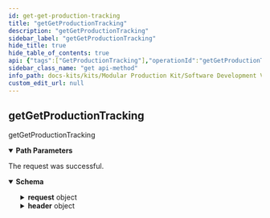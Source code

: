 ```yaml
---
id: get-get-production-tracking
title: "getGetProductionTracking"
description: "getGetProductionTracking"
sidebar_label: "getGetProductionTracking"
hide_title: true
hide_table_of_contents: true
api: {"tags":["GetProductionTracking"],"operationId":"getGetProductionTracking","parameters":[{"name":"tenant-id","in":"path","description":"The ID of the tenant owning the requested Twin.","required":true,"schema":{"type":"string","format":"uuid"}}],"responses":{"200":{"content":{"application/json":{"schema":{"description":"Aspect to request product specific data from modular production","type":"object","properties":{"request":{"description":"Contains the data for the production tracking request","type":"object","properties":{"stepIdentifierList":{"description":"List of manufacturing steps from which a set of parameter is requested. The manufacturing steps are either determined by a capability or a process step identifier","type":"array","items":{"description":"Concrete identifier of a manufacturing step, either based on a process step identifier or a capability","type":"object","properties":{"capabilityId":{"description":"Identifier of a capability that is required in case of a capability based request","type":"string"},"billOfMaterialId":{"description":"Identifier for a bill of material, which is known by both partners","type":"string"},"processStepId":{"description":"Id of a process Step, specified within an instance of a bill of process data model that is known to both partners","type":"string"},"processParameterList":{"description":"List of requested Process parameter","type":"array","items":{"description":"Entity to define process parameters","type":"object","properties":{"processParameterName":{"description":"Name of a process parameter","type":"string"},"processParameterSemanticId":{"description":"Reference to a semantic that defines the unit and the data type of the parameter","type":"string"}},"required":["processParameterName","processParameterSemanticId"]}},"partInstanceLevel":{"description":"Specifies for the case of a  capability based request, whether the parts are identified with a serial number or with a bill of material ","type":"string","enum":["partInstanceId","bomId"]},"partInstanceId":{"description":"Identifies an instance of a part in case that the partInstanceLevel property has the value partInstanceId ","type":"string"},"billOfMaterialElementId":{"description":"Identifier of an element that is part of the bill of material, referenced by the bill of material Id ","type":"string"}},"required":["processParameterList","partInstanceLevel","partInstanceId","billOfMaterialElementId"]}},"processReferenceType":{"description":"Value of an enumeration that determines whether the request is based on concrete process steps (Bill of process) or capabilities","type":"string","enum":["processStep","capability"]},"billOfProcessId":{"description":"Id to identify an instance of the bill of process data model ","type":"string"},"customerId":{"description":"Internal customer Identification","type":"string","pattern":"^BPNL[a-zA-Z0-9]{12}$"},"catenaXId":{"description":"The fully anonymous Catena-X ID of the serialized part, valid for the Catena-X dataspace.","type":"string","pattern":"(^[0-9a-fA-F]{8}-[0-9a-fA-F]{4}-[0-9a-fA-F]{4}-[0-9a-fA-F]{4}-[0-9a-fA-F]{12}$)|(^urn:uuid:[0-9a-fA-F]{8}-[0-9a-fA-F]{4}-[0-9a-fA-F]{4}-[0-9a-fA-F]{4}-[0-9a-fA-F]{12}$)"},"version":{"description":"The unique identifier of the aspect model defining the structure and the semantics of the message's header. The version number should reflect the versioning schema of aspect models in Catena-X.","type":"string","pattern":"^(0|[1-9][0-9]*).(0|[1-9][0-9]*).(0|[1-9][0-9]*)(-(0|[1-9A-Za-z-][0-9A-Za-z-]*)(.[0-9A-Za-z-]+)*)?([0-9A-Za-z-]+(.[0-9A-Za-z-]+)*)?$"},"identifierType":{"description":"Identifies a product based on an identifier and distinguishes whether the request is based on a bill of material, part instance identifier oder a batch identifier.","type":"string","enum":["partInstanceId","batchId","bomId"]},"identifierNumber":{"description":"Identifier number of a product","type":"string"}},"required":["stepIdentifierList","customerId","version","identifierType","identifierNumber"]},"header":{"description":"Contains standardized attributes for message processing common across several use cases.","type":"object","properties":{"messageId":{"description":"Unique ID identifying the message. The purpose of the ID is to uniquely identify a single message, therefore it MUST not be reused.","type":"string","pattern":"(^[0-9a-fA-F]{8}-[0-9a-fA-F]{4}-[0-9a-fA-F]{4}-[0-9a-fA-F]{4}-[0-9a-fA-F]{12}$)|(^urn:uuid:[0-9a-fA-F]{8}-[0-9a-fA-F]{4}-[0-9a-fA-F]{4}-[0-9a-fA-F]{4}-[0-9a-fA-F]{12}$)"},"context":{"description":"Information about the context the message should be considered in.\nThe value MUST consist of two parts: an identifier of the context (e.g. business domain, etc.) followed by a version number.\nBoth the identifier and the version number MUST correspond to the content of the message.\nIf the content of a message is described by an aspect model available in the Catena-X Semantic Hub, then the unique identifier of this semantic model (e.g. urn:samm:io.catenax.<ASPECT-MODEL-NAME>:1.x.x) MUST be used as a value of the context field. This is considered the default case.\nIn all other cases the value of the context field MUST follow the pattern <domain>-<subdomain>-<object>:<[major] version> (e.g. TRACE-QM-Alert:1.x.x).\nVersioning only refers to major versions in both default and fallback cases.\nNote: The version of the message's header is specified in the version field.","type":"string"},"sentDateTime":{"description":"Time zone aware timestamp holding the date and the time the message was sent by the sending party. The value MUST be formatted according to the ISO 8601 standard","type":"string","pattern":"-?([1-9][0-9]{3,}|0[0-9]{3})-(0[1-9]|1[0-2])-(0[1-9]|[12][0-9]|3[01])T(([01][0-9]|2[0-3]):[0-5][0-9]:[0-5][0-9](\\.[0-9]+)?|(24:00:00(\\.0+)?))(Z|(\\+|-)((0[0-9]|1[0-3]):[0-5][0-9]|14:00))?"},"senderBpn":{"description":"The Business Partner Number of the sending party. The value MUST be a valid BPN. BPNA and BPNS are not allowed. Applicable constraints are defined in the corresponding standard","type":"string","pattern":"^BPNL[0-9]{8}[a-zA-Z0-9]{4}$"},"receiverBpn":{"description":"The Business Partner Number of the receiving party. The value MUST be a valid BPN. BPNA and BPNS are not allowed. Applicable constraints are defined in the corresponding standard.","type":"string","pattern":"^BPNL[0-9]{8}[a-zA-Z0-9]{4}$"},"expectedResponseBy":{"description":"Time zone aware timestamp holding the date and time by which the sending party expects a certain type of response from the receiving party. The meaning and interpretation of the fields's value are context-bound and MUST therefore be defined by any business domain or platform capability making use of it. The value MUST be formatted according to the ISO 8601 standard","type":"string","pattern":"-?([1-9][0-9]{3,}|0[0-9]{3})-(0[1-9]|1[0-2])-(0[1-9]|[12][0-9]|3[01])T(([01][0-9]|2[0-3]):[0-5][0-9]:[0-5][0-9](\\.[0-9]+)?|(24:00:00(\\.0+)?))(Z|(\\+|-)((0[0-9]|1[0-3]):[0-5][0-9]|14:00))?"},"relatedMessageId":{"description":"Unique ID identifying a message somehow related to the current one","type":"string","pattern":"(^[0-9a-fA-F]{8}-[0-9a-fA-F]{4}-[0-9a-fA-F]{4}-[0-9a-fA-F]{4}-[0-9a-fA-F]{12}$)|(^urn:uuid:[0-9a-fA-F]{8}-[0-9a-fA-F]{4}-[0-9a-fA-F]{4}-[0-9a-fA-F]{4}-[0-9a-fA-F]{12}$)"},"version":{"description":"The unique identifier of the aspect model defining the structure and the semantics of the message's header. The version number should reflect the versioning schema of aspect models in Catena-X.","type":"string","pattern":"^(0|[1-9][0-9]*).(0|[1-9][0-9]*).(0|[1-9][0-9]*)(-(0|[1-9A-Za-z-][0-9A-Za-z-]*)(.[0-9A-Za-z-]+)*)?([0-9A-Za-z-]+(.[0-9A-Za-z-]+)*)?$"}},"required":["messageId","context","sentDateTime","senderBpn","receiverBpn","version"]}},"required":["request","header"]}}},"description":"The request was successful."},"401":{"description":"Payload or user input is invalid. See error details in the payload for more.","content":{"application/json":{"schema":{"type":"object","required":["error"],"properties":{"error":{"type":"object","required":["details"],"properties":{"message":{"type":"string","minLength":1},"path":{"type":"string","minLength":1},"details":{"type":"object","minLength":1,"additionalProperties":{"type":"object"}},"code":{"type":"string","nullable":true}}}}}}}},"402":{"description":"The requesting user or client is not authenticated."},"403":{"description":"The requesting user or client is not authorized to access resources for the given tenant."},"404":{"description":"The requested Twin has not been found."}},"description":"getGetProductionTracking","method":"get","path":"/{tenant-id}/get-production-tracking","servers":[{"url":"catenax.io/api/v1","variables":{"api-version":{"default":"v1"}}}],"info":{"title":"Get Production Tracking","version":"v1"},"postman":{"name":"get Get Production Tracking","description":{"type":"text/plain"},"url":{"path":[":tenant-id","get-production-tracking"],"host":["{{baseUrl}}"],"query":[],"variable":[{"disabled":false,"description":{"content":"(Required) The ID of the tenant owning the requested Twin.","type":"text/plain"},"type":"any","value":"","key":"tenant-id"}]},"header":[{"key":"Accept","value":"application/json"}],"method":"GET"}}
sidebar_class_name: "get api-method"
info_path: docs-kits/kits/Modular Production Kit/Software Development View/Provider//get-production-tracking
custom_edit_url: null
---
```



## getGetProductionTracking



getGetProductionTracking

<details style={{"marginBottom":"1rem"}} data-collapsed={false} open={true}><summary style={{}}><strong>Path Parameters</strong></summary><div><ul><ParamsItem className={"paramsItem"} param={{"name":"tenant-id","in":"path","description":"The ID of the tenant owning the requested Twin.","required":true,"schema":{"type":"string","format":"uuid"}}}></ParamsItem></ul></div></details><div><ApiTabs><TabItem label={"200"} value={"200"}><div>

The request was successful.

</div><div><MimeTabs schemaType={"response"}><TabItem label={"application/json"} value={"application/json"}><SchemaTabs><TabItem label={"Schema"} value={"Schema"}><details style={{}} data-collapsed={false} open={true}><summary style={{"textAlign":"left"}}><strong>Schema</strong></summary><div style={{"textAlign":"left","marginLeft":"1rem"}}></div><ul style={{"marginLeft":"1rem"}}><SchemaItem collapsible={true} className={"schemaItem"}><details style={{}}><summary style={{}}><strong>request</strong><span style={{"opacity":"0.6"}}> object</span></summary><div style={{"marginLeft":"1rem"}}><div style={{"marginTop":".5rem","marginBottom":".5rem"}}>

Contains the data for the production tracking request

</div><SchemaItem collapsible={true} className={"schemaItem"}><details style={{}}><summary style={{}}><strong>stepIdentifierList</strong><span style={{"opacity":"0.6"}}> object[]</span></summary><div style={{"marginLeft":"1rem"}}><div style={{"marginTop":".5rem","marginBottom":".5rem"}}>

List of manufacturing steps from which a set of parameter is requested. The manufacturing steps are either determined by a capability or a process step identifier

</div><SchemaItem collapsible={false} name={"capabilityId"} required={false} deprecated={undefined} schemaDescription={"Identifier of a capability that is required in case of a capability based request"} schemaName={"string"} qualifierMessage={undefined} defaultValue={undefined}></SchemaItem><SchemaItem collapsible={false} name={"billOfMaterialId"} required={false} deprecated={undefined} schemaDescription={"Identifier for a bill of material, which is known by both partners"} schemaName={"string"} qualifierMessage={undefined} defaultValue={undefined}></SchemaItem><SchemaItem collapsible={false} name={"processStepId"} required={false} deprecated={undefined} schemaDescription={"Id of a process Step, specified within an instance of a bill of process data model that is known to both partners"} schemaName={"string"} qualifierMessage={undefined} defaultValue={undefined}></SchemaItem><SchemaItem collapsible={true} className={"schemaItem"}><details style={{}}><summary style={{}}><strong>processParameterList</strong><span style={{"opacity":"0.6"}}> object[]</span></summary><div style={{"marginLeft":"1rem"}}><div style={{"marginTop":".5rem","marginBottom":".5rem"}}>

List of requested Process parameter

</div><SchemaItem collapsible={false} name={"processParameterName"} required={false} deprecated={undefined} schemaDescription={"Name of a process parameter"} schemaName={"string"} qualifierMessage={undefined} defaultValue={undefined}></SchemaItem><SchemaItem collapsible={false} name={"processParameterSemanticId"} required={false} deprecated={undefined} schemaDescription={"Reference to a semantic that defines the unit and the data type of the parameter"} schemaName={"string"} qualifierMessage={undefined} defaultValue={undefined}></SchemaItem></div></details></SchemaItem><SchemaItem collapsible={false} name={"partInstanceLevel"} required={false} deprecated={undefined} schemaDescription={"Specifies for the case of a  capability based request, whether the parts are identified with a serial number or with a bill of material "} schemaName={"string"} qualifierMessage={"**Possible values:** [`partInstanceId`, `bomId`]"} defaultValue={undefined}></SchemaItem><SchemaItem collapsible={false} name={"partInstanceId"} required={false} deprecated={undefined} schemaDescription={"Identifies an instance of a part in case that the partInstanceLevel property has the value partInstanceId "} schemaName={"string"} qualifierMessage={undefined} defaultValue={undefined}></SchemaItem><SchemaItem collapsible={false} name={"billOfMaterialElementId"} required={false} deprecated={undefined} schemaDescription={"Identifier of an element that is part of the bill of material, referenced by the bill of material Id "} schemaName={"string"} qualifierMessage={undefined} defaultValue={undefined}></SchemaItem></div></details></SchemaItem><SchemaItem collapsible={false} name={"processReferenceType"} required={false} deprecated={undefined} schemaDescription={"Value of an enumeration that determines whether the request is based on concrete process steps (Bill of process) or capabilities"} schemaName={"string"} qualifierMessage={"**Possible values:** [`processStep`, `capability`]"} defaultValue={undefined}></SchemaItem><SchemaItem collapsible={false} name={"billOfProcessId"} required={false} deprecated={undefined} schemaDescription={"Id to identify an instance of the bill of process data model "} schemaName={"string"} qualifierMessage={undefined} defaultValue={undefined}></SchemaItem><SchemaItem collapsible={false} name={"customerId"} required={false} deprecated={undefined} schemaDescription={"Internal customer Identification"} schemaName={"string"} qualifierMessage={"**Possible values:** Value must match regular expression `^BPNL[a-zA-Z0-9]{12}$`"} defaultValue={undefined}></SchemaItem><SchemaItem collapsible={false} name={"catenaXId"} required={false} deprecated={undefined} schemaDescription={"The fully anonymous Catena-X ID of the serialized part, valid for the Catena-X dataspace."} schemaName={"string"} qualifierMessage={"**Possible values:** Value must match regular expression `(^[0-9a-fA-F]{8}-[0-9a-fA-F]{4}-[0-9a-fA-F]{4}-[0-9a-fA-F]{4}-[0-9a-fA-F]{12}$)|(^urn:uuid:[0-9a-fA-F]{8}-[0-9a-fA-F]{4}-[0-9a-fA-F]{4}-[0-9a-fA-F]{4}-[0-9a-fA-F]{12}$)`"} defaultValue={undefined}></SchemaItem><SchemaItem collapsible={false} name={"version"} required={false} deprecated={undefined} schemaDescription={"The unique identifier of the aspect model defining the structure and the semantics of the message's header. The version number should reflect the versioning schema of aspect models in Catena-X."} schemaName={"string"} qualifierMessage={"**Possible values:** Value must match regular expression `^(0|[1-9][0-9]*).(0|[1-9][0-9]*).(0|[1-9][0-9]*)(-(0|[1-9A-Za-z-][0-9A-Za-z-]*)(.[0-9A-Za-z-]+)*)?([0-9A-Za-z-]+(.[0-9A-Za-z-]+)*)?$`"} defaultValue={undefined}></SchemaItem><SchemaItem collapsible={false} name={"identifierType"} required={false} deprecated={undefined} schemaDescription={"Identifies a product based on an identifier and distinguishes whether the request is based on a bill of material, part instance identifier oder a batch identifier."} schemaName={"string"} qualifierMessage={"**Possible values:** [`partInstanceId`, `batchId`, `bomId`]"} defaultValue={undefined}></SchemaItem><SchemaItem collapsible={false} name={"identifierNumber"} required={false} deprecated={undefined} schemaDescription={"Identifier number of a product"} schemaName={"string"} qualifierMessage={undefined} defaultValue={undefined}></SchemaItem></div></details></SchemaItem><SchemaItem collapsible={true} className={"schemaItem"}><details style={{}}><summary style={{}}><strong>header</strong><span style={{"opacity":"0.6"}}> object</span></summary><div style={{"marginLeft":"1rem"}}><div style={{"marginTop":".5rem","marginBottom":".5rem"}}>

Contains standardized attributes for message processing common across several use cases.

</div><SchemaItem collapsible={false} name={"messageId"} required={false} deprecated={undefined} schemaDescription={"Unique ID identifying the message. The purpose of the ID is to uniquely identify a single message, therefore it MUST not be reused."} schemaName={"string"} qualifierMessage={"**Possible values:** Value must match regular expression `(^[0-9a-fA-F]{8}-[0-9a-fA-F]{4}-[0-9a-fA-F]{4}-[0-9a-fA-F]{4}-[0-9a-fA-F]{12}$)|(^urn:uuid:[0-9a-fA-F]{8}-[0-9a-fA-F]{4}-[0-9a-fA-F]{4}-[0-9a-fA-F]{4}-[0-9a-fA-F]{12}$)`"} defaultValue={undefined}></SchemaItem><SchemaItem collapsible={false} name={"context"} required={false} deprecated={undefined} schemaDescription={"Information about the context the message should be considered in.\nThe value MUST consist of two parts: an identifier of the context (e.g. business domain, etc.) followed by a version number.\nBoth the identifier and the version number MUST correspond to the content of the message.\nIf the content of a message is described by an aspect model available in the Catena-X Semantic Hub, then the unique identifier of this semantic model (e.g. urn:samm:io.catenax.<ASPECT-MODEL-NAME>:1.x.x) MUST be used as a value of the context field. This is considered the default case.\nIn all other cases the value of the context field MUST follow the pattern <domain>-<subdomain>-<object>:<[major] version> (e.g. TRACE-QM-Alert:1.x.x).\nVersioning only refers to major versions in both default and fallback cases.\nNote: The version of the message's header is specified in the version field."} schemaName={"string"} qualifierMessage={undefined} defaultValue={undefined}></SchemaItem><SchemaItem collapsible={false} name={"sentDateTime"} required={false} deprecated={undefined} schemaDescription={"Time zone aware timestamp holding the date and the time the message was sent by the sending party. The value MUST be formatted according to the ISO 8601 standard"} schemaName={"string"} qualifierMessage={"**Possible values:** Value must match regular expression `-?([1-9][0-9]{3,}|0[0-9]{3})-(0[1-9]|1[0-2])-(0[1-9]|[12][0-9]|3[01])T(([01][0-9]|2[0-3]):[0-5][0-9]:[0-5][0-9](\\.[0-9]+)?|(24:00:00(\\.0+)?))(Z|(\\+|-)((0[0-9]|1[0-3]):[0-5][0-9]|14:00))?`"} defaultValue={undefined}></SchemaItem><SchemaItem collapsible={false} name={"senderBpn"} required={false} deprecated={undefined} schemaDescription={"The Business Partner Number of the sending party. The value MUST be a valid BPN. BPNA and BPNS are not allowed. Applicable constraints are defined in the corresponding standard"} schemaName={"string"} qualifierMessage={"**Possible values:** Value must match regular expression `^BPNL[0-9]{8}[a-zA-Z0-9]{4}$`"} defaultValue={undefined}></SchemaItem><SchemaItem collapsible={false} name={"receiverBpn"} required={false} deprecated={undefined} schemaDescription={"The Business Partner Number of the receiving party. The value MUST be a valid BPN. BPNA and BPNS are not allowed. Applicable constraints are defined in the corresponding standard."} schemaName={"string"} qualifierMessage={"**Possible values:** Value must match regular expression `^BPNL[0-9]{8}[a-zA-Z0-9]{4}$`"} defaultValue={undefined}></SchemaItem><SchemaItem collapsible={false} name={"expectedResponseBy"} required={false} deprecated={undefined} schemaDescription={"Time zone aware timestamp holding the date and time by which the sending party expects a certain type of response from the receiving party. The meaning and interpretation of the fields's value are context-bound and MUST therefore be defined by any business domain or platform capability making use of it. The value MUST be formatted according to the ISO 8601 standard"} schemaName={"string"} qualifierMessage={"**Possible values:** Value must match regular expression `-?([1-9][0-9]{3,}|0[0-9]{3})-(0[1-9]|1[0-2])-(0[1-9]|[12][0-9]|3[01])T(([01][0-9]|2[0-3]):[0-5][0-9]:[0-5][0-9](\\.[0-9]+)?|(24:00:00(\\.0+)?))(Z|(\\+|-)((0[0-9]|1[0-3]):[0-5][0-9]|14:00))?`"} defaultValue={undefined}></SchemaItem><SchemaItem collapsible={false} name={"relatedMessageId"} required={false} deprecated={undefined} schemaDescription={"Unique ID identifying a message somehow related to the current one"} schemaName={"string"} qualifierMessage={"**Possible values:** Value must match regular expression `(^[0-9a-fA-F]{8}-[0-9a-fA-F]{4}-[0-9a-fA-F]{4}-[0-9a-fA-F]{4}-[0-9a-fA-F]{12}$)|(^urn:uuid:[0-9a-fA-F]{8}-[0-9a-fA-F]{4}-[0-9a-fA-F]{4}-[0-9a-fA-F]{4}-[0-9a-fA-F]{12}$)`"} defaultValue={undefined}></SchemaItem><SchemaItem collapsible={false} name={"version"} required={false} deprecated={undefined} schemaDescription={"The unique identifier of the aspect model defining the structure and the semantics of the message's header. The version number should reflect the versioning schema of aspect models in Catena-X."} schemaName={"string"} qualifierMessage={"**Possible values:** Value must match regular expression `^(0|[1-9][0-9]*).(0|[1-9][0-9]*).(0|[1-9][0-9]*)(-(0|[1-9A-Za-z-][0-9A-Za-z-]*)(.[0-9A-Za-z-]+)*)?([0-9A-Za-z-]+(.[0-9A-Za-z-]+)*)?$`"} defaultValue={undefined}></SchemaItem></div></details></SchemaItem></ul></details></TabItem><TabItem label={"Example (from schema)"} value={"Example (from schema)"}><ResponseSamples responseExample={"{\n  \"request\": {\n    \"stepIdentifierList\": [\n      {\n        \"capabilityId\": \"string\",\n        \"billOfMaterialId\": \"string\",\n        \"processStepId\": \"string\",\n        \"processParameterList\": [\n          {\n            \"processParameterName\": \"string\",\n            \"processParameterSemanticId\": \"string\"\n          }\n        ],\n        \"partInstanceLevel\": \"partInstanceId\",\n        \"partInstanceId\": \"string\",\n        \"billOfMaterialElementId\": \"string\"\n      }\n    ],\n    \"processReferenceType\": \"processStep\",\n    \"billOfProcessId\": \"string\",\n    \"customerId\": \"string\",\n    \"catenaXId\": \"string\",\n    \"version\": \"string\",\n    \"identifierType\": \"partInstanceId\",\n    \"identifierNumber\": \"string\"\n  },\n  \"header\": {\n    \"messageId\": \"string\",\n    \"context\": \"string\",\n    \"sentDateTime\": \"string\",\n    \"senderBpn\": \"string\",\n    \"receiverBpn\": \"string\",\n    \"expectedResponseBy\": \"string\",\n    \"relatedMessageId\": \"string\",\n    \"version\": \"string\"\n  }\n}"} language={"json"}></ResponseSamples></TabItem></SchemaTabs></TabItem></MimeTabs></div></TabItem><TabItem label={"401"} value={"401"}><div>

Payload or user input is invalid. See error details in the payload for more.

</div><div><MimeTabs schemaType={"response"}><TabItem label={"application/json"} value={"application/json"}><SchemaTabs><TabItem label={"Schema"} value={"Schema"}><details style={{}} data-collapsed={false} open={true}><summary style={{"textAlign":"left"}}><strong>Schema</strong></summary><div style={{"textAlign":"left","marginLeft":"1rem"}}></div><ul style={{"marginLeft":"1rem"}}><SchemaItem collapsible={true} className={"schemaItem"}><details style={{}}><summary style={{}}><strong>error</strong><span style={{"opacity":"0.6"}}> object</span></summary><div style={{"marginLeft":"1rem"}}><SchemaItem collapsible={false} name={"message"} required={false} deprecated={undefined} schemaDescription={undefined} schemaName={"string"} qualifierMessage={"**Possible values:** `non-empty`"} defaultValue={undefined}></SchemaItem><SchemaItem collapsible={false} name={"path"} required={false} deprecated={undefined} schemaDescription={undefined} schemaName={"string"} qualifierMessage={"**Possible values:** `non-empty`"} defaultValue={undefined}></SchemaItem><SchemaItem collapsible={true} className={"schemaItem"}><details style={{}}><summary style={{}}><strong>details</strong><span style={{"opacity":"0.6"}}> object</span></summary><div style={{"marginLeft":"1rem"}}><div style={{"marginTop":".5rem","marginBottom":".5rem"}}>

**Possible values:** `non-empty`

</div><li><div><code>property name*</code><span style={{"opacity":"0.6"}}> object</span></div></li></div></details></SchemaItem><SchemaItem collapsible={false} name={"code"} required={false} deprecated={undefined} schemaDescription={undefined} schemaName={"string"} qualifierMessage={undefined} defaultValue={undefined}></SchemaItem></div></details></SchemaItem></ul></details></TabItem><TabItem label={"Example (from schema)"} value={"Example (from schema)"}><ResponseSamples responseExample={"{\n  \"error\": {\n    \"message\": \"string\",\n    \"path\": \"string\",\n    \"details\": {},\n    \"code\": \"string\"\n  }\n}"} language={"json"}></ResponseSamples></TabItem></SchemaTabs></TabItem></MimeTabs></div></TabItem><TabItem label={"402"} value={"402"}><div>

The requesting user or client is not authenticated.

</div><div></div></TabItem><TabItem label={"403"} value={"403"}><div>

The requesting user or client is not authorized to access resources for the given tenant.

</div><div></div></TabItem><TabItem label={"404"} value={"404"}><div>

The requested Twin has not been found.

</div><div></div></TabItem></ApiTabs></div>
      